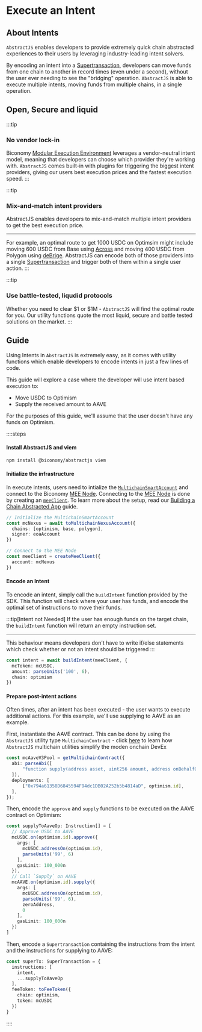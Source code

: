 # Execute an Intent

## About Intents 

`AbstractJS` enables developers to provide extremely quick chain 
abstracted experiences to their users by leveraging industry-leading
intent solvers.

By encoding an intent into a [Supertransaction](), developers can 
move funds from one chain to another in record times (even under
a second), without the user ever needing to see the "bridging"
operation. `AbstractJS` is able to execute multiple intents, moving
funds from multiple chains, in a single operation.

## Open, Secure and liquid

:::tip
### No vendor lock-in
Biconomy [Modular Execution Environment]()
leverages a vendor-neutral intent model, meaning that developers can 
choose which provider they're working with. `AbstractJS` comes built-in
with plugins for triggering the biggest intent providers, giving 
our users best execution prices and the fastest execution speed.
:::


:::tip
### Mix-and-match intent providers
AbstractJS enables developers to mix-and-match multiple intent
providers to get the best execution price. 

--- 

For example,
an optimal route to get 1000 USDC on Optimsim might include 
moving 600 USDC from Base using [Across]() and moving 400 USDC
from Polygon using [deBrige](). AbstractJS can encode both of those providers into a single 
[Supertransaction]() and trigger both of them within a single
user action.
:::

:::tip
### Use battle-tested, liqudid protocols
Whether you need to clear $1 or $1M - `AbstractJS` will find the 
optimal route for you. Our utility functions quote the most liquid,
secure and battle tested solutions on the market.
:::

## Guide

Using Intents in `AbstractJS` is extremely easy, as it comes with 
utility functions which enable developers to encode intents in just
a few lines of code.

This guide will explore a case where the developer will use 
intent based execution to:

- Move USDC to Optimism
- Supply the received amount to AAVE

For the purposes of this guide, we'll assume that the user 
doesn't have any funds on Optimism. 

::::steps
#### Install AbstractJS and viem

```bash [Install AbstractJS]
npm install @biconomy/abstractjs viem
```

#### Initialize the infrastructure
In execute intents, users need to intialize the [`MultichainSmartAccount`](/mee/tutorials/manage-multichain-sca)
and connect to the Biconomy [MEE Node](). Connecting to the [MEE Node]() is done by creating an 
[`meeClient`](). To learn more about the setup, read our [Building a Chain Abstracted App]() guide.

```ts [Connect the infrastructure]
// Initialize the MultichainSmartAccount
const mcNexus = await toMultichainNexusAccount({
  chains: [optimism, base, polygon],
  signer: eoaAccount
})

// Connect to the MEE Node
const meeClient = createMeeClient({
  account: mcNexus
})
```

#### Encode an Intent

To encode an intent, simply call the `buildIntent` function
provided by the SDK. This function will check where your 
user has funds, and encode the optimal set of instructions
to move their funds.

:::tip[Intent not Needed]
If the user has enough funds on the target chain, the `buildIntent`
function will return an empty instruction set.

---

This behaviour means developers don't have to write if/else
statements which check whether or not an intent should be triggered
:::

```ts
const intent = await buildIntent(meeClient, {
  mcToken: mcUSDC,
  amount: parseUnits('100', 6),
  chain: optimism
})
```

#### Prepare post-intent actions

Often times, after an intent has been executed - the user wants to 
execute additional actions. For this example, we'll use supplying to 
AAVE as an example.

First, instantiate the AAVE contract. This can be done by using the `AbstractJS`
utility type `MultichainContract` - click [here]() to learn how
`AbstractJS` multichain utilities simplify the moden onchain DevEx 

```ts
const mcAaveV3Pool = getMultichainContract({
  abi: parseAbi([
      "function supply(address asset, uint256 amount, address onBehalfOf, uint16 referralCode)",
  ]),
  deployments: [
      ["0x794a61358D6845594F94dc1DB02A252b5b4814aD", optimism.id],
  ],
});
```

Then, encode the `approve` and `supply` functions to be executed on 
the AAVE contract on Optimism:

```ts
const supplyToAaveOp: Instruction[] = [
  // Approve USDC to AAVE
  mcUSDC.on(optimism.id).approve({
    args: [
      mcUSDC.addressOn(optimism.id),
      parseUnits('99', 6)
    ],
    gasLimit: 100_000n
  }),
  // Call `Supply` on AAVE
  mcAAVE.on(optimism.id).supply({
    args: [
      mcUSDC.addressOn(optimism.id),
      parseUnits('99', 6),
      zeroAddress,
      0
    ],
    gasLimit: 100_000n
  })
]
```

Then, encode a `Supertransaction` containing the instructions from the 
intent and the instructions for supplying to AAVE:

```ts
const superTx: SuperTransaction = {
  instructions: [
    intent,
    ...supplyToAaveOp
  ],
  feeToken: toFeeToken({
    chain: optimism,
    token: mcUSDC
  })
}
```

::::


